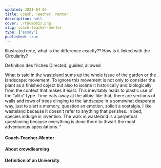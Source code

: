 ```yaml
---
updated: 2021-04-26
title: Coach, Teacher, Mentor
description: null
cover: ./thumb@2x.png
slug: coach-teacher-mentor
type: ['essay']
published: true
---
```


Illustrated note, what is the difference exactly?? How is it linked with the Circularity?

Definition des friches 
Directed, guided, allowed 

What is said in the wasteland sums up the whole issue of the garden or the landscape: movement. To ignore this movement is not only to consider the plant as a finished object but also to isolate it historically and biologically from the context that makes it exist. This inevitably leads to plastic use of the "alibi" type. Time eats away at the alibis: like that, there are sections of walls and rows of trees clinging to the landscape in a somewhat desperate way, just to alert a memory, question an emotion, solicit a nostalgia. I like wasteland because it doesn't refer to anything that perishes. In bed, species indulge in invention. The walk in wasteland is a perpetual questioning because everything is done there to thwart the most adventurous speculations. "

<FullWidthImage width="700px"  alt="The Basecamp" src="https://res.cloudinary.com/thisisatriumph/image/upload/v1633979979/Friche2_cczune.png" />

<FullWidthImage width="700px"  alt="The Basecamp" src="https://res.cloudinary.com/thisisatriumph/image/upload/v1633979999/Friche_iujfv7.png" />

#### Coach-Teacher-Mentor

#### About crowdlearning 

#### Definition of an University 